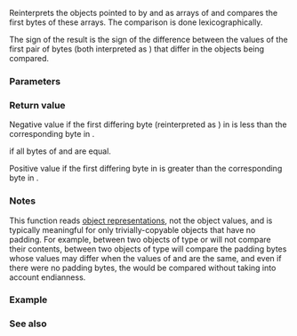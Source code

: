 {{cpp/title|memcmp}}
{{cpp/string/byte/navbar}}
{{ddcl|header=cstring|
int memcmp( const void* lhs, const void* rhs, std::size_t count );
}}

Reinterprets the objects pointed to by {{c|lhs}} and {{c|rhs}} as arrays of {{c/core|unsigned char}} and compares the first {{c|count}} bytes of these arrays. The comparison is done lexicographically.

The sign of the result is the sign of the difference between the values of the first pair of bytes (both interpreted as {{c/core|unsigned char}}) that differ in the objects being compared.

===Parameters===
{{par begin}}
{{par|lhs, rhs|pointers to the memory buffers to compare}}
{{par|count|number of bytes to examine}}
{{par end}}

===Return value===
Negative value if the first differing byte (reinterpreted as {{c/core|unsigned char}}) in {{c|lhs}} is less than the corresponding byte in {{c|rhs}}.

{{c|0}} if all {{c|count}} bytes of {{c|lhs}} and {{c|rhs}} are equal.

Positive value if the first differing byte in {{c|lhs}} is greater than the corresponding byte in {{c|rhs}}.

===Notes===
This function reads [[cpp/language/object#Object representation and value representation|object representations]], not the object values, and is typically meaningful for only trivially-copyable objects that have no padding. For example, {{tt|memcmp()}} between two objects of type {{lc|std::string}} or {{lc|std::vector}} will not compare their contents, {{tt|memcmp()}} between two objects of type {{c|struct { char c; int n; }&lt;!----&gt;}} will compare the padding bytes whose values may differ when the values of {{c|c}} and {{c|n}} are the same, and even if there were no padding bytes, the {{tt|int}} would be compared without taking into account endianness.

===Example===
{{example
|code=
#include &lt;cstring&gt;
#include &lt;iostream&gt;

void demo(const char* lhs, const char* rhs, std::size_t sz)
{
    std::cout &lt;&lt; std::string(lhs, sz);
    const int rc = std::memcmp(lhs, rhs, sz);
    if (rc &lt; 0)
        std::cout &lt;&lt; " precedes ";
    else if (rc &gt; 0)
        std::cout &lt;&lt; " follows ";
    else
        std::cout &lt;&lt; " compares equal to ";
    std::cout &lt;&lt; std::string(rhs, sz) &lt;&lt; " in lexicographical order\n";
}

int main()
{
    char a1[] = {'a', 'b', 'c'};
    char a2[sizeof a1] = {'a', 'b', 'd'};
    
    demo(a1, a2, sizeof a1);
    demo(a2, a1, sizeof a1);
    demo(a1, a1, sizeof a1);
}
|output=
abc precedes abd in lexicographical order
abd follows abc in lexicographical order
abc compares equal to abc in lexicographical order
}}

===See also===
{{dsc begin}}
{{dsc inc|cpp/string/byte/dsc strcmp}}
{{dsc inc|cpp/string/byte/dsc strncmp}}
{{dsc see c|c/string/byte/memcmp}}
{{dsc end}}

{{langlinks|de|es|fr|it|ja|pt|ru|zh}}